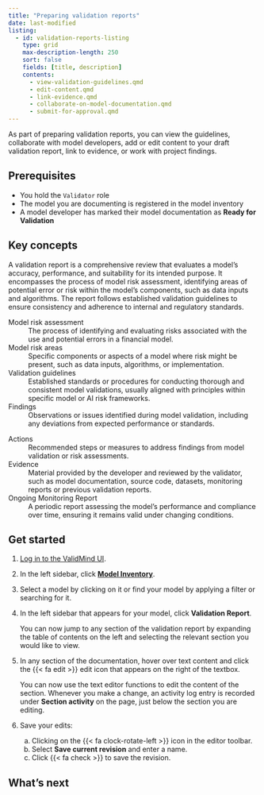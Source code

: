 ```yaml
---
title: "Preparing validation reports"
date: last-modified
listing:
  - id: validation-reports-listing
    type: grid
    max-description-length: 250
    sort: false
    fields: [title, description]
    contents:
      - view-validation-guidelines.qmd
      - edit-content.qmd
      - link-evidence.qmd
      - collaborate-on-model-documentation.qmd
      - submit-for-approval.qmd
---
```


As part of preparing validation reports, you can view the guidelines, collaborate with model developers, add or edit content to your draft validation report, link to evidence, or work with project findings.

## Prerequisites

- You hold the `Validator` role 
- The model you are documenting is registered in the model inventory
- A model developer has marked their model documentation as **Ready for Validation**

## Key concepts

A validation report is a comprehensive review that evaluates a model's accuracy, performance, and suitability for its intended purpose. It encompasses the process of model risk assessment, identifying areas of potential error or risk within the model's components, such as data inputs and algorithms. The report follows established validation guidelines to ensure consistency and adherence to internal and regulatory standards. 

::: {.grid}

::: {.g-col-6}
Model risk assessment
: The process of identifying and evaluating risks associated with the use and potential errors in a financial model.

Model risk areas
: Specific components or aspects of a model where risk might be present, such as data inputs, algorithms, or implementation.

Validation guidelines
: Established standards or procedures for conducting thorough and consistent model validations, usually aligned with principles within specific model or AI risk frameworks.

Findings
: Observations or issues identified during model validation, including any deviations from expected performance or standards.
:::

::: {.g-col-6}
Actions
: Recommended steps or measures to address findings from model validation or risk assessments.

Evidence
: Material provided by the developer and reviewed by the validator, such as model documentation, source code, datasets, monitoring reports or previous validation reports.

Ongoing Monitoring Report
: A periodic report assessing the model's performance and compliance over time, ensuring it remains valid under changing conditions.
:::

:::

## Get started

1. [Log in to the ValidMind UI]({{< var vm_ui >}}).

2. In the left sidebar, click [**Model Inventory**](https://app.prod.validmind.ai/model-inventory).

3. Select a model by clicking on it or find your model by applying a filter or searching for it.

4. In the left sidebar that appears for your model, click **Validation Report**.

   You can now jump to any section of the validation report by expanding the table of contents on the left and selecting the relevant section you would like to view.

5. In any section of the documentation, hover over text content and click the {{< fa edit >}} edit icon that appears on the right of the textbox. 

     You can now use the text editor functions to edit the content of the section. Whenever you make a change, an activity log entry is recorded under **Section activity** on the page, just below the section you are editing. 

6. Save your edits:

   a. Clicking on the {{< fa clock-rotate-left >}} icon in the editor toolbar.
   b. Select **Save current revision** and enter a name.
   c. Click {{< fa check >}} to save the revision.

<!---
## Troubleshooting

[Include any common issues or errors that may arise during the task and how to resolve them.]
--->

## What's next

:::{#validation-reports-listing}
:::

